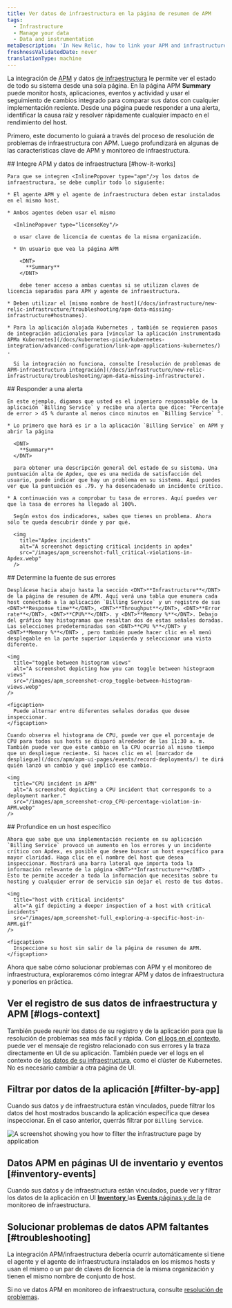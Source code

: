 ```yaml
---
title: Ver datos de infraestructura en la página de resumen de APM
tags:
  - Infrastructure
  - Manage your data
  - Data and instrumentation
metaDescription: 'In New Relic, how to link your APM and infrastructure data together.'
freshnessValidatedDate: never
translationType: machine
---
```


La integración de [APM](/docs/apm/new-relic-apm/getting-started/welcome-new-relic-apm) y datos [de infraestructura](/docs/infrastructure/new-relic-infrastructure/getting-started/welcome-new-relic-infrastructure) le permite ver el estado de todo su sistema desde una sola página. En la página APM <DNT>**Summary**</DNT> puede monitor hosts, aplicaciones, eventos y <InlinePopover type="alerts"/>actividad y usar el seguimiento de cambios integrado para comparar sus datos con cualquier implementación reciente. Desde una página puede responder a una alerta, identificar la causa raíz y resolver rápidamente cualquier impacto en el rendimiento del host.

Primero, este documento lo guiará a través del proceso de resolución de problemas de infraestructura con APM. Luego profundizará en algunas de las características clave de APM y monitoreo de infraestructura.

<Steps>
  <Step>
    ## Integre APM y datos de infraestructura [#how-it-works]

    Para que se integren <InlinePopover type="apm"/>y los datos de infraestructura, se debe cumplir todo lo siguiente:

    * El agente APM y el agente de infraestructura deben estar instalados en el mismo host.

    * Ambos agentes deben usar el mismo

      <InlinePopover type="licenseKey"/>

      o usar clave de licencia de cuentas de la misma organización.

      * Un usuario que vea la página APM

        <DNT>
          **Summary**
        </DNT>

        debe tener acceso a ambas cuentas si se utilizan claves de licencia separadas para APM y agente de infraestructura.

    * Deben utilizar el [mismo nombre de host](/docs/infrastructure/new-relic-infrastructure/troubleshooting/apm-data-missing-infrastructure#hostnames).

    * Para la aplicación alojada Kubernetes , también se requieren pasos de integración adicionales para [vincular la aplicación instrumentada APMa Kubernetes](/docs/kubernetes-pixie/kubernetes-integration/advanced-configuration/link-apm-applications-kubernetes/) .

      Si la integración no funciona, consulte [resolución de problemas de APM-infraestructura integración](/docs/infrastructure/new-relic-infrastructure/troubleshooting/apm-data-missing-infrastructure).
  </Step>

  <Step>
    ## Responder a una alerta

    En este ejemplo, digamos que usted es el ingeniero responsable de la aplicación `Billing Service` y recibe una alerta que dice: "Porcentaje de error > 45 % durante al menos cinco minutos en `Billing Service` ".

    * Lo primero que hará es ir a la aplicación `Billing Service` en APM y abrir la página

      <DNT>
        **Summary**
      </DNT>

      para obtener una descripción general del estado de su sistema. Una puntuación alta de Apdex, que es una medida de satisfacción del usuario, puede indicar que hay un problema en su sistema. Aquí puedes ver que la puntuación es .79. y ha desencadenado un incidente crítico.

    * A continuación vas a comprobar tu tasa de errores. Aquí puedes ver que la tasa de errores ha llegado al 100%.

      Según estos dos indicadores, sabes que tienes un problema. Ahora sólo te queda descubrir dónde y por qué.

      <img
        title="Apdex incidents"
        alt="A screenshot depicting critical incidents in apdex"
        src="/images/apm_screenshot-full_critical-violations-in-Apdex.webp"
      />
  </Step>

  <Step>
    ## Determine la fuente de sus errores

    Desplácese hacia abajo hasta la sección <DNT>**Infrastructure**</DNT> de la página de resumen de APM. Aquí verá una tabla que enumera cada host conectado a la aplicación `Billing Service` y un registro de sus <DNT>**Response time**</DNT>, <DNT>**Throughput**</DNT>, <DNT>**Error rate**</DNT>, <DNT>**CPU%**</DNT>. y <DNT>**Memory %**</DNT>. Debajo del gráfico hay histogramas que resaltan dos de estas señales doradas. Las selecciones predeterminadas son <DNT>**CPU %**</DNT> y <DNT>**Memory %**</DNT> , pero también puede hacer clic en el menú desplegable en la parte superior izquierda y seleccionar una vista diferente.

    <img
      title="toggle between histogram views"
      alt="A screenshot depicting how you can toggle between histograom views"
      src="/images/apm_screenshot-crop_toggle-between-histogram-views.webp"
    />

    <figcaption>
      Puede alternar entre diferentes señales doradas que desee inspeccionar.
    </figcaption>

    Cuando observa el histograma de CPU, puede ver que el porcentaje de CPU para todos sus hosts se disparó alrededor de las 11:30 a. m. También puede ver que este cambio en la CPU ocurrió al mismo tiempo que un despliegue reciente. Si haces clic en el [marcador de despliegue](/docs/apm/apm-ui-pages/events/record-deployments/) te dirá quién lanzó un cambio y qué implicó ese cambio.

    <img
      title="CPU incident in APM"
      alt="A screenshot depicting a CPU incident that corresponds to a deployment marker."
      src="/images/apm_screenshot-crop_CPU-percentage-violation-in-APM.webp"
    />
  </Step>

  <Step>
    ## Profundice en un host específico

    Ahora que sabe que una implementación reciente en su aplicación `Billing Service` provocó un aumento en los errores y un incidente crítico con Apdex, es posible que desee buscar un host específico para mayor claridad. Haga clic en el nombre del host que desea inspeccionar. Mostrará una barra lateral que importa toda la información relevante de la página <DNT>**Infrastructure**</DNT> . Esto te permite acceder a toda la información que necesitas sobre tu hosting y cualquier error de servicio sin dejar el resto de tus datos.

    <img
      title="host with critical incidents"
      alt="A gif depicting a deeper inspection of a host with critical incidents"
      src="/images/apm_screenshot-full_exploring-a-specific-host-in-APM.gif"
    />

    <figcaption>
      Inspeccione su host sin salir de la página de resumen de APM.
    </figcaption>
  </Step>
</Steps>

Ahora que sabe cómo solucionar problemas con APM y el monitoreo de infraestructura, exploraremos cómo integrar APM y datos de infraestructura y ponerlos en práctica.

## Ver el registro de sus datos de infraestructura y APM [#logs-context]

También puede reunir los datos de su registro y de la aplicación para que la resolución de problemas sea más fácil y rápida. Con [el logs en el contexto](/docs/logs/logs-context/configure-logs-context-apm-agents/), puede ver el mensaje de registro relacionado con sus errores y la traza directamente en UI de su aplicación. También puede ver el logs en el contexto de [los datos de su infraestructura](/docs/logs/forward-logs/forward-your-logs-using-infrastructure-agent/), como el clúster de Kubernetes. No es necesario cambiar a otra página de UI.

## Filtrar por datos de la aplicación [#filter-by-app]

Cuando sus datos <InlinePopover type="apm"/>y de infraestructura están vinculados, puede filtrar los datos del host mostrados buscando la aplicación específica que desea inspeccionar. En el caso anterior, querrás filtrar por `Billing Service`.

<img
  title="filter by application"
  alt="A screenshot showing you how to filter the infrastructure page by application"
  src="/images/apm_screenshot-full_filter-by-application.webp"
/>

## Datos APM en páginas UI de inventario y eventos [#inventory-events]

Cuando sus <InlinePopover type="apm"/>datos y de infraestructura están vinculados, puede ver y filtrar los datos de la aplicación en UI [<DNT>**Inventory**</DNT> ](/docs/infrastructure/new-relic-infrastructure/infrastructure-ui-pages/infrastructure-inventory-page-search-your-entire-infrastructure)las [<DNT>**Events**</DNT> páginas y de la](/docs/infrastructure/new-relic-infrastructure/infrastructure-ui-pages/infrastructure-events-page-live-feed-every-agent) de monitoreo de infraestructura.

## Solucionar problemas de datos APM faltantes [#troubleshooting]

La integración APM/infraestructura debería ocurrir automáticamente si tiene el <InlinePopover type="apm"/>agente y el agente de infraestructura instalados en los mismos hosts y usan el mismo <InlinePopover type="licenseKey"/>o un par de claves de licencia de la misma organización y tienen el mismo nombre de conjunto de host.

Si no ve datos APM en monitoreo de infraestructura, consulte [resolución de problemas](/docs/infrastructure/new-relic-infrastructure/troubleshooting/troubleshooting-apm-data-not-infrastructure).
